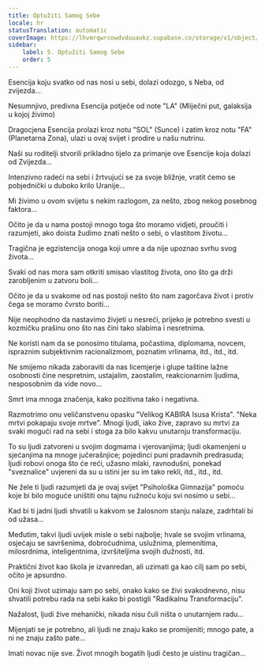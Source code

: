 ```yaml
---
title: Optužiti Samog Sebe
locale: hr
statusTranslation: automatic
coverImage: https://lhvmrqwrcowdvduuaukz.supabase.co/storage/v1/object/public/strapi-uploads/small_cover-tratado-de-psicologia-revolucionaria.webp-5e15e1cec4e0ebebcde5d7fc7565d8fd.webp
sidebar:
    label: 5. Optužiti Samog Sebe
    order: 5
---
```

Esencija koju svatko od nas nosi u sebi, dolazi odozgo, s Neba, od zvijezda...

Nesumnjivo, predivna Esencija potječe od note "LA" (Mliječni put, galaksija u kojoj živimo)

Dragocjena Esencija prolazi kroz notu "SOL" (Sunce) i zatim kroz notu "FA" (Planetarna Zona), ulazi u ovaj svijet i prodire u našu nutrinu.

Naši su roditelji stvorili prikladno tijelo za primanje ove Esencije koja dolazi od Zvijezda...

Intenzivno radeći na sebi i žrtvujući se za svoje bližnje, vratit ćemo se pobjednički u duboko krilo Uranije...

Mi živimo u ovom svijetu s nekim razlogom, za nešto, zbog nekog posebnog faktora...

Očito je da u nama postoji mnogo toga što moramo vidjeti, proučiti i razumjeti, ako doista žudimo znati nešto o sebi, o vlastitom životu...

Tragična je egzistencija onoga koji umre a da nije upoznao svrhu svog života...

Svaki od nas mora sam otkriti smisao vlastitog života, ono što ga drži zarobljenim u zatvoru boli...

Očito je da u svakome od nas postoji nešto što nam zagorčava život i protiv čega se moramo čvrsto boriti...

Nije neophodno da nastavimo živjeti u nesreći, prijeko je potrebno svesti u kozmičku prašinu ono što nas čini tako slabima i nesretnima.

Ne koristi nam da se ponosimo titulama, počastima, diplomama, novcem, ispraznim subjektivnim racionalizmom, poznatim vrlinama, itd., itd., itd.

Ne smijemo nikada zaboraviti da nas licemjerje i glupe taštine lažne osobnosti čine nespretnim, ustajalim, zaostalim, reakcionarnim ljudima, nesposobnim da vide novo...

Smrt ima mnoga značenja, kako pozitivna tako i negativna.

Razmotrimo onu veličanstvenu opasku "Velikog KABIRA Isusa Krista". "Neka mrtvi pokapaju svoje mrtve". Mnogi ljudi, iako žive, zapravo su mrtvi za svaki mogući rad na sebi i stoga za bilo kakvu unutarnju transformaciju.

To su ljudi zatvoreni u svojim dogmama i vjerovanjima; ljudi okamenjeni u sjećanjima na mnoge jučerašnjice; pojedinci puni pradavnih predrasuda; ljudi robovi onoga što će reći, užasno mlaki, ravnodušni, ponekad "sveznalice" uvjereni da su u istini jer su im tako rekli, itd., itd., itd.

Ne žele ti ljudi razumjeti da je ovaj svijet "Psihološka Gimnazija" pomoću koje bi bilo moguće uništiti onu tajnu ružnoću koju svi nosimo u sebi...

Kad bi ti jadni ljudi shvatili u kakvom se žalosnom stanju nalaze, zadrhtali bi od užasa...

Međutim, takvi ljudi uvijek misle o sebi najbolje; hvale se svojim vrlinama, osjećaju se savršenima, dobroćudnima, uslužnima, plemenitima, milosrdnima, inteligentnima, izvršiteljima svojih dužnosti, itd.

Praktični život kao škola je izvanredan, ali uzimati ga kao cilj sam po sebi, očito je apsurdno.

Oni koji život uzimaju sam po sebi, onako kako se živi svakodnevno, nisu shvatili potrebu rada na sebi kako bi postigli "Radikalnu Transformaciju".

Nažalost, ljudi žive mehanički, nikada nisu čuli ništa o unutarnjem radu...

Mijenjati se je potrebno, ali ljudi ne znaju kako se promijeniti; mnogo pate, a ni ne znaju zašto pate...

Imati novac nije sve. Život mnogih bogatih ljudi često je uistinu tragičan...

